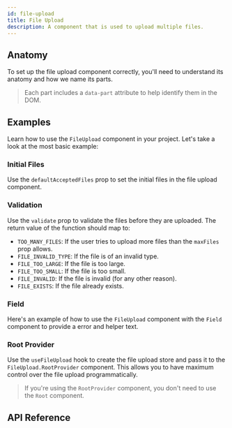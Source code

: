 ```yaml
---
id: file-upload
title: File Upload
description: A component that is used to upload multiple files.
---
```


<ComponentPreview id="FileUpload" />

## Anatomy

To set up the file upload component correctly, you'll need to understand its anatomy and how we name its parts.

> Each part includes a `data-part` attribute to help identify them in the DOM.

<Anatomy id="file-upload" />

## Examples

Learn how to use the `FileUpload` component in your project. Let's take a look at the most basic example:

<Example id="basic" />

### Initial Files

Use the `defaultAcceptedFiles` prop to set the initial files in the file upload component.

<Example id="initial-files" />

### Validation

Use the `validate` prop to validate the files before they are uploaded. The return value of the function should map to:

- `TOO_MANY_FILES`: If the user tries to upload more files than the `maxFiles` prop allows.
- `FILE_INVALID_TYPE`: If the file is of an invalid type.
- `FILE_TOO_LARGE`: If the file is too large.
- `FILE_TOO_SMALL`: If the file is too small.
- `FILE_INVALID`: If the file is invalid (for any other reason).
- `FILE_EXISTS`: If the file already exists.

<Example id="validation" />

### Field

Here's an example of how to use the `FileUpload` component with the `Field` component to provide a error and helper
text.

<Example id="with-field" />

### Root Provider

Use the `useFileUpload` hook to create the file upload store and pass it to the `FileUpload.RootProvider` component.
This allows you to have maximum control over the file upload programmatically.

<Example id="root-provider" />

> If you're using the `RootProvider` component, you don't need to use the `Root` component.

## API Reference

<ComponentTypes id="file-upload" />

